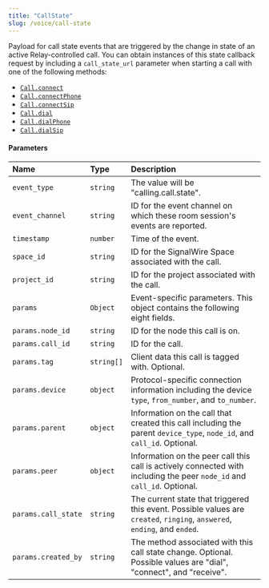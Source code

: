 ```yaml
---
title: "CallState"
slug: /voice/call-state
---
```


[voice-call]: ./voice-call.mdx#connect
[voice-call-1]: ./voice-call.mdx#connectphone
[voice-call-2]: ./voice-call.mdx#connectsip
[voice-call-3]: ./voice-call.mdx#dial
[voice-client]: ./voice-client.mdx#dialphone
[voice-client-1]: ./voice-client.mdx#dialsip

Payload for call state events that are triggered by the change in state of an active Relay-controlled call. You can obtain instances of this state callback request by including a `call_state_url` parameter when starting a call with one of the following methods:

- [`Call.connect`][voice-call]
- [`Call.connectPhone`][voice-call-1]
- [`Call.connectSip`][voice-call-2]
- [`Call.dial`][voice-call-3]
- [`Call.dialPhone`][voice-client]
- [`Call.dialSip`][voice-client-1]

#### Parameters

| Name                | Type       | Description                                                                                                               |
| :------------------ | :--------- | :------------------------------------------------------------------------------------------------------------------------ |
| `event_type`        | `string`   | The value will be "calling.call.state".                                                                                   |
| `event_channel`     | `string`   | ID for the event channel on which these room session's events are reported.                                               |
| `timestamp`         | `number`   | Time of the event.                                                                                                        |
| `space_id`          | `string`   | ID for the SignalWire Space associated with the call.                                                                     |
| `project_id`        | `string`   | ID for the project associated with the call.                                                                              |
| `params`            | `Object`   | Event-specific parameters. This object contains the following eight fields.                                               |
| `params.node_id`    | `string`   | ID for the node this call is on.                                                                                          |
| `params.call_id`    | `string`   | ID for the call.                                                                                                          |
| `params.tag`        | `string[]` | Client data this call is tagged with. Optional.                                                                           |
| `params.device`     | `object`   | Protocol-specific connection information including the device `type`, `from_number`, and `to_number`.                     |
| `params.parent`     | `object`   | Information on the call that created this call including the parent `device_type`, `node_id`, and `call_id`. Optional.    |
| `params.peer`       | `object`   | Information on the peer call this call is actively connected with including the peer `node_id` and `call_id`. Optional.   |
| `params.call_state` | `string`   | The current state that triggered this event. Possible values are `created`, `ringing`, `answered`, `ending`, and `ended`. |
| `params.created_by` | `string`   | The method associated with this call state change. Optional. Possible values are "dial", "connect", and "receive".        |

